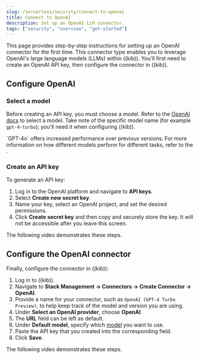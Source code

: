 ```yaml
---
slug: /serverless/security/connect-to-openai
title: Connect to OpenAI
description: Set up an OpenAI LLM connector.
tags: ["security", "overview", "get-started"]
---
```


This page provides step-by-step instructions for setting up an OpenAI connector for the first time. This connector type enables you to leverage OpenAI's large language models (LLMs) within ((kib)). You'll first need to create an OpenAI API key, then configure the connector in ((kib)).

## Configure OpenAI

### Select a model

Before creating an API key, you must choose a model. Refer to the [OpenAI docs](https://platform.openai.com/docs/models/gpt-4-turbo-and-gpt-4) to select a model. Take note of the specific model name (for example `gpt-4-turbo`); you'll need it when configuring ((kib)).

<DocCallOut title="Note">
`GPT-4o` offers increased performance over previous versions. For more information on how different models perform for different tasks, refer to the <DocLink slug="/serverless/security/llm-performance-matrix" text="LLM performance matrix"/>.
</DocCallOut>

### Create an API key

To generate an API key:

1. Log in to the OpenAI platform and navigate to **API keys**.
2. Select **Create new secret key**.
3. Name your key, select an OpenAI project, and set the desired permissions.
4. Click **Create secret key** and then copy and securely store the key. It will not be accessible after you leave this screen.

The following video demonstrates these steps.

<DocVideo id="1uRbdwAt7S0572QVNdxOBPGu7XB1xKeZx" source="gdrive" title="Create API Key" />


## Configure the OpenAI connector

Finally, configure the connector in ((kib)):

1. Log in to ((kib)).
2. Navigate to **Stack Management → Connectors → Create Connector → OpenAI**.
3. Provide a name for your connector, such as `OpenAI (GPT-4 Turbo Preview)`, to help keep track of the model and version you are using.
4. Under **Select an OpenAI provider**, choose **OpenAI**.
5. The **URL** field can be left as default.
6. Under **Default model**, specify which [model](https://platform.openai.com/docs/models/gpt-4-turbo-and-gpt-4) you want to use.
7. Paste the API key that you created into the corresponding field.
8. Click **Save**.

The following video demonstrates these steps.

<DocVideo id="1KOUSe4H5gklzTM5azl9p2kniEfCI-pof" source="gdrive" title="Configure Elastic AI Assistant" />

